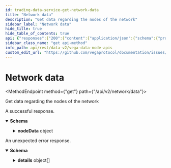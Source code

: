 ```yaml
---
id: trading-data-service-get-network-data
title: "Network data"
description: "Get data regarding the nodes of the network"
sidebar_label: "Network data"
hide_title: true
hide_table_of_contents: true
api: {"responses":{"200":{"content":{"application/json":{"schema":{"properties":{"nodeData":{"title":"Node data","properties":{"ersatzNodes":{"title":"Details on the set of ersatz (standby) nodes in the network","properties":{"demoted":{"items":{"type":"string"},"title":"IDs of nodes that were demoted into this node set at the start of the epoch","type":"array"},"inactive":{"format":"int64","title":"Number of nodes in the node set that had a performance score of 0 at the end of the last epoch","type":"integer"},"maximum":{"format":"int64","title":"Total number of nodes allowed in the node set","type":"integer"},"promoted":{"items":{"type":"string"},"title":"IDs of nodes that were promoted into this node set at the start of the epoch","type":"array"},"total":{"format":"int64","title":"Total number of nodes in the node set","type":"integer"}},"type":"object"},"inactiveNodes":{"format":"int64","title":"Total number of nodes that had a performance score of 0 at the end of the last epoch","type":"integer"},"pendingNodes":{"title":"Details on the set of pending nodes in the network","properties":{"demoted":{"items":{"type":"string"},"title":"IDs of nodes that were demoted into this node set at the start of the epoch","type":"array"},"inactive":{"format":"int64","title":"Number of nodes in the node set that had a performance score of 0 at the end of the last epoch","type":"integer"},"maximum":{"format":"int64","title":"Total number of nodes allowed in the node set","type":"integer"},"promoted":{"items":{"type":"string"},"title":"IDs of nodes that were promoted into this node set at the start of the epoch","type":"array"},"total":{"format":"int64","title":"Total number of nodes in the node set","type":"integer"}},"type":"object"},"stakedTotal":{"description":"Total staked amount across all nodes\nThis field is an unsigned integer passed as a string and needs to be scaled using the asset decimal places of the token.","type":"string"},"tendermintNodes":{"title":"Details on the set of consensus nodes in the network","properties":{"demoted":{"items":{"type":"string"},"title":"IDs of nodes that were demoted into this node set at the start of the epoch","type":"array"},"inactive":{"format":"int64","title":"Number of nodes in the node set that had a performance score of 0 at the end of the last epoch","type":"integer"},"maximum":{"format":"int64","title":"Total number of nodes allowed in the node set","type":"integer"},"promoted":{"items":{"type":"string"},"title":"IDs of nodes that were promoted into this node set at the start of the epoch","type":"array"},"total":{"format":"int64","title":"Total number of nodes in the node set","type":"integer"}},"type":"object"},"totalNodes":{"format":"int64","title":"Total number of nodes across all node sets","type":"integer"},"uptime":{"format":"float","title":"Total uptime for all epochs across all nodes","type":"number"}},"type":"object"}},"title":"Response from getting network data","type":"object"}}},"description":"A successful response."},"default":{"content":{"application/json":{"schema":{"properties":{"code":{"format":"int32","type":"integer"},"details":{"items":{"additionalProperties":{},"properties":{"@type":{"type":"string"}},"type":"object","title":"protobufAny"},"type":"array"},"message":{"type":"string"}},"type":"object","title":"googlerpcStatus"}}},"description":"An unexpected error response."}},"tags":["TradingDataService"],"description":"Get data regarding the nodes of the network","operationId":"TradingDataService_GetNetworkData","method":"get","path":"/api/v2/network/data","servers":[{"url":"https://api.n06.testnet.vega.xyz","description":"n06 (data node)"},{"url":"https://api.n07.testnet.vega.xyz","description":"n07 (data node)"},{"url":"https://api.n08.testnet.vega.xyz","description":"n08 (data node)"},{"url":"https://api.n09.testnet.vega.xyz","description":"n09 (data node)"},{"url":"https://api.n10.testnet.vega.xyz","description":"n10 (data node)"},{"url":"https://api.n12.testnet.vega.xyz","description":"n12 (data node)"}],"info":{"title":"Vega data node APIs","version":"v0.70.0"},"postman":{"name":"Network data","description":{"content":"Get data regarding the nodes of the network","type":"text/plain"},"url":{"path":["api","v2","network","data"],"host":["{{baseUrl}}"],"query":[],"variable":[]},"header":[{"key":"Accept","value":"application/json"}],"method":"GET"}}
sidebar_class_name: "get api-method"
info_path: api/rest/data-v2/vega-data-node-apis
custom_edit_url: "https://github.com/vegaprotocol/documentation/issues/new?labels=documentation&title=[Documentation] Requesting changes to 'Network data' (trading-data-service-get-network-data)"
---
```



<h1 className={"openapi__heading"}>Network data</h1>

<MethodEndpoint method={"get"} path={"/api/v2/network/data"}></MethodEndpoint>



Get data regarding the nodes of the network

<div><div><ApiTabs><TabItem label={"200"} value={"200"}><div>

A successful response.

</div><div><MimeTabs className={"openapi-tabs__mime"} schemaType={"response"}><TabItem label={"application/json"} value={"application/json"}><SchemaTabs className={"openapi-tabs__schema"}><TabItem label={"Schema"} value={"Schema"}><details style={{}} className={"openapi-markdown__details"} data-collapsed={false} open={true}><summary style={{"textAlign":"left"}}><strong>Schema</strong></summary><div style={{"textAlign":"left","marginLeft":"1rem"}}></div><ul style={{"marginLeft":"1rem"}}><SchemaItem collapsible={true} className={"schemaItem"}><details style={{}} className={"openapi-markdown__details"}><summary style={{}}><strong>nodeData</strong><span style={{"opacity":"0.6"}}> object</span></summary><div style={{"marginLeft":"1rem"}}><SchemaItem collapsible={true} className={"schemaItem"}><details style={{}} className={"openapi-markdown__details"}><summary style={{}}><strong>ersatzNodes</strong><span style={{"opacity":"0.6"}}> object</span></summary><div style={{"marginLeft":"1rem"}}><SchemaItem collapsible={false} name={"demoted"} required={false} schemaName={"string[]"} qualifierMessage={undefined} schema={{"items":{"type":"string"},"title":"IDs of nodes that were demoted into this node set at the start of the epoch","type":"array"}}></SchemaItem><SchemaItem collapsible={false} name={"inactive"} required={false} schemaName={"int64"} qualifierMessage={undefined} schema={{"format":"int64","title":"Number of nodes in the node set that had a performance score of 0 at the end of the last epoch","type":"integer"}}></SchemaItem><SchemaItem collapsible={false} name={"maximum"} required={false} schemaName={"int64"} qualifierMessage={undefined} schema={{"format":"int64","title":"Total number of nodes allowed in the node set","type":"integer"}}></SchemaItem><SchemaItem collapsible={false} name={"promoted"} required={false} schemaName={"string[]"} qualifierMessage={undefined} schema={{"items":{"type":"string"},"title":"IDs of nodes that were promoted into this node set at the start of the epoch","type":"array"}}></SchemaItem><SchemaItem collapsible={false} name={"total"} required={false} schemaName={"int64"} qualifierMessage={undefined} schema={{"format":"int64","title":"Total number of nodes in the node set","type":"integer"}}></SchemaItem></div></details></SchemaItem><SchemaItem collapsible={false} name={"inactiveNodes"} required={false} schemaName={"int64"} qualifierMessage={undefined} schema={{"format":"int64","title":"Total number of nodes that had a performance score of 0 at the end of the last epoch","type":"integer"}}></SchemaItem><SchemaItem collapsible={true} className={"schemaItem"}><details style={{}} className={"openapi-markdown__details"}><summary style={{}}><strong>pendingNodes</strong><span style={{"opacity":"0.6"}}> object</span></summary><div style={{"marginLeft":"1rem"}}><SchemaItem collapsible={false} name={"demoted"} required={false} schemaName={"string[]"} qualifierMessage={undefined} schema={{"items":{"type":"string"},"title":"IDs of nodes that were demoted into this node set at the start of the epoch","type":"array"}}></SchemaItem><SchemaItem collapsible={false} name={"inactive"} required={false} schemaName={"int64"} qualifierMessage={undefined} schema={{"format":"int64","title":"Number of nodes in the node set that had a performance score of 0 at the end of the last epoch","type":"integer"}}></SchemaItem><SchemaItem collapsible={false} name={"maximum"} required={false} schemaName={"int64"} qualifierMessage={undefined} schema={{"format":"int64","title":"Total number of nodes allowed in the node set","type":"integer"}}></SchemaItem><SchemaItem collapsible={false} name={"promoted"} required={false} schemaName={"string[]"} qualifierMessage={undefined} schema={{"items":{"type":"string"},"title":"IDs of nodes that were promoted into this node set at the start of the epoch","type":"array"}}></SchemaItem><SchemaItem collapsible={false} name={"total"} required={false} schemaName={"int64"} qualifierMessage={undefined} schema={{"format":"int64","title":"Total number of nodes in the node set","type":"integer"}}></SchemaItem></div></details></SchemaItem><SchemaItem collapsible={false} name={"stakedTotal"} required={false} schemaName={"string"} qualifierMessage={undefined} schema={{"description":"Total staked amount across all nodes\nThis field is an unsigned integer passed as a string and needs to be scaled using the asset decimal places of the token.","type":"string"}}></SchemaItem><SchemaItem collapsible={true} className={"schemaItem"}><details style={{}} className={"openapi-markdown__details"}><summary style={{}}><strong>tendermintNodes</strong><span style={{"opacity":"0.6"}}> object</span></summary><div style={{"marginLeft":"1rem"}}><SchemaItem collapsible={false} name={"demoted"} required={false} schemaName={"string[]"} qualifierMessage={undefined} schema={{"items":{"type":"string"},"title":"IDs of nodes that were demoted into this node set at the start of the epoch","type":"array"}}></SchemaItem><SchemaItem collapsible={false} name={"inactive"} required={false} schemaName={"int64"} qualifierMessage={undefined} schema={{"format":"int64","title":"Number of nodes in the node set that had a performance score of 0 at the end of the last epoch","type":"integer"}}></SchemaItem><SchemaItem collapsible={false} name={"maximum"} required={false} schemaName={"int64"} qualifierMessage={undefined} schema={{"format":"int64","title":"Total number of nodes allowed in the node set","type":"integer"}}></SchemaItem><SchemaItem collapsible={false} name={"promoted"} required={false} schemaName={"string[]"} qualifierMessage={undefined} schema={{"items":{"type":"string"},"title":"IDs of nodes that were promoted into this node set at the start of the epoch","type":"array"}}></SchemaItem><SchemaItem collapsible={false} name={"total"} required={false} schemaName={"int64"} qualifierMessage={undefined} schema={{"format":"int64","title":"Total number of nodes in the node set","type":"integer"}}></SchemaItem></div></details></SchemaItem><SchemaItem collapsible={false} name={"totalNodes"} required={false} schemaName={"int64"} qualifierMessage={undefined} schema={{"format":"int64","title":"Total number of nodes across all node sets","type":"integer"}}></SchemaItem><SchemaItem collapsible={false} name={"uptime"} required={false} schemaName={"float"} qualifierMessage={undefined} schema={{"format":"float","title":"Total uptime for all epochs across all nodes","type":"number"}}></SchemaItem></div></details></SchemaItem></ul></details></TabItem><TabItem label={"Example (from schema)"} value={"Example (from schema)"}><ResponseSamples responseExample={"{\n  \"nodeData\": {\n    \"ersatzNodes\": {\n      \"demoted\": [\n        \"string\"\n      ],\n      \"inactive\": 0,\n      \"maximum\": 0,\n      \"promoted\": [\n        \"string\"\n      ],\n      \"total\": 0\n    },\n    \"inactiveNodes\": 0,\n    \"pendingNodes\": {\n      \"demoted\": [\n        \"string\"\n      ],\n      \"inactive\": 0,\n      \"maximum\": 0,\n      \"promoted\": [\n        \"string\"\n      ],\n      \"total\": 0\n    },\n    \"stakedTotal\": \"string\",\n    \"tendermintNodes\": {\n      \"demoted\": [\n        \"string\"\n      ],\n      \"inactive\": 0,\n      \"maximum\": 0,\n      \"promoted\": [\n        \"string\"\n      ],\n      \"total\": 0\n    },\n    \"totalNodes\": 0,\n    \"uptime\": 0\n  }\n}"} language={"json"}></ResponseSamples></TabItem></SchemaTabs></TabItem></MimeTabs></div></TabItem><TabItem label={"default"} value={"default"}><div>

An unexpected error response.

</div><div><MimeTabs className={"openapi-tabs__mime"} schemaType={"response"}><TabItem label={"application/json"} value={"application/json"}><SchemaTabs className={"openapi-tabs__schema"}><TabItem label={"Schema"} value={"Schema"}><details style={{}} className={"openapi-markdown__details"} data-collapsed={false} open={true}><summary style={{"textAlign":"left"}}><strong>Schema</strong></summary><div style={{"textAlign":"left","marginLeft":"1rem"}}></div><ul style={{"marginLeft":"1rem"}}><SchemaItem collapsible={false} name={"code"} required={false} schemaName={"int32"} qualifierMessage={undefined} schema={{"format":"int32","type":"integer"}}></SchemaItem><SchemaItem collapsible={true} className={"schemaItem"}><details style={{}} className={"openapi-markdown__details"}><summary style={{}}><strong>details</strong><span style={{"opacity":"0.6"}}> object[]</span></summary><div style={{"marginLeft":"1rem"}}><li><div style={{"fontSize":"var(--ifm-code-font-size)","opacity":"0.6","marginLeft":"-.5rem","paddingBottom":".5rem"}}>Array [</div></li><SchemaItem collapsible={false} name={"@type"} required={false} schemaName={"string"} qualifierMessage={undefined} schema={{"type":"string"}}></SchemaItem><li><div style={{"fontSize":"var(--ifm-code-font-size)","opacity":"0.6","marginLeft":"-.5rem"}}>]</div></li></div></details></SchemaItem><SchemaItem collapsible={false} name={"message"} required={false} schemaName={"string"} qualifierMessage={undefined} schema={{"type":"string"}}></SchemaItem></ul></details></TabItem><TabItem label={"Example (from schema)"} value={"Example (from schema)"}><ResponseSamples responseExample={"{\n  \"code\": 0,\n  \"details\": [\n    {\n      \"@type\": \"string\"\n    }\n  ],\n  \"message\": \"string\"\n}"} language={"json"}></ResponseSamples></TabItem></SchemaTabs></TabItem></MimeTabs></div></TabItem></ApiTabs></div></div>
